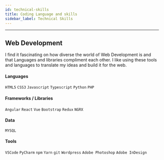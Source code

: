 ```yaml
---
id: technical-skills
title: Coding Language and skills
sidebar_label: Technical Skills
---
```



---

## Web Development


I find it fascinating on how diverse the world of Web Development is and that Languages and libraries compliment each other.
I like using these tools and languages to translate my ideas and build it for the web. 

#### Languages
`HTML5` `CSS3` `Javascript` `Typescript` `Python` `PHP` 

#### Frameworks / Libraries
`Angular` `React` `Vue` `Bootstrap` `Redux` `NGRX`

#### Data
`MYSQL` 

#### Tools

`VSCode` `PyCharm` `npm` `Yarn` `git` `Wordpress` `Adobe Photoshop` `Adobe InDesign` 

